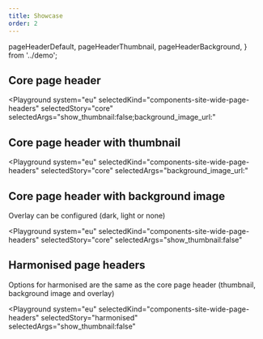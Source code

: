 ```yaml
---
title: Showcase
order: 2
---
```



  pageHeaderDefault,
  pageHeaderThumbnail,
  pageHeaderBackground,
} from '../demo';

## Core page header

<Playground
  system="eu"
  selectedKind="components-site-wide-page-headers"
  selectedStory="core"
  selectedArgs="show_thumbnail:false;background_image_url:"
>
  <Html markup={pageHeaderDefault} />
</Playground>

## Core page header with thumbnail

<Playground
  system="eu"
  selectedKind="components-site-wide-page-headers"
  selectedStory="core"
  selectedArgs="background_image_url:"
>
  <Html markup={pageHeaderThumbnail} />
</Playground>

## Core page header with background image

Overlay can be configured (dark, light or none)

<Playground
  system="eu"
  selectedKind="components-site-wide-page-headers"
  selectedStory="core"
  selectedArgs="show_thumbnail:false"
>
  <Html markup={pageHeaderBackground} />
</Playground>

## Harmonised page headers

Options for harmonised are the same as the core page header (thumbnail, background image and overlay)

<Playground
  system="eu"
  selectedKind="components-site-wide-page-headers"
  selectedStory="harmonised"
  selectedArgs="show_thumbnail:false"
>
  <Html markup={pageHeaderBackground} />
</Playground>

